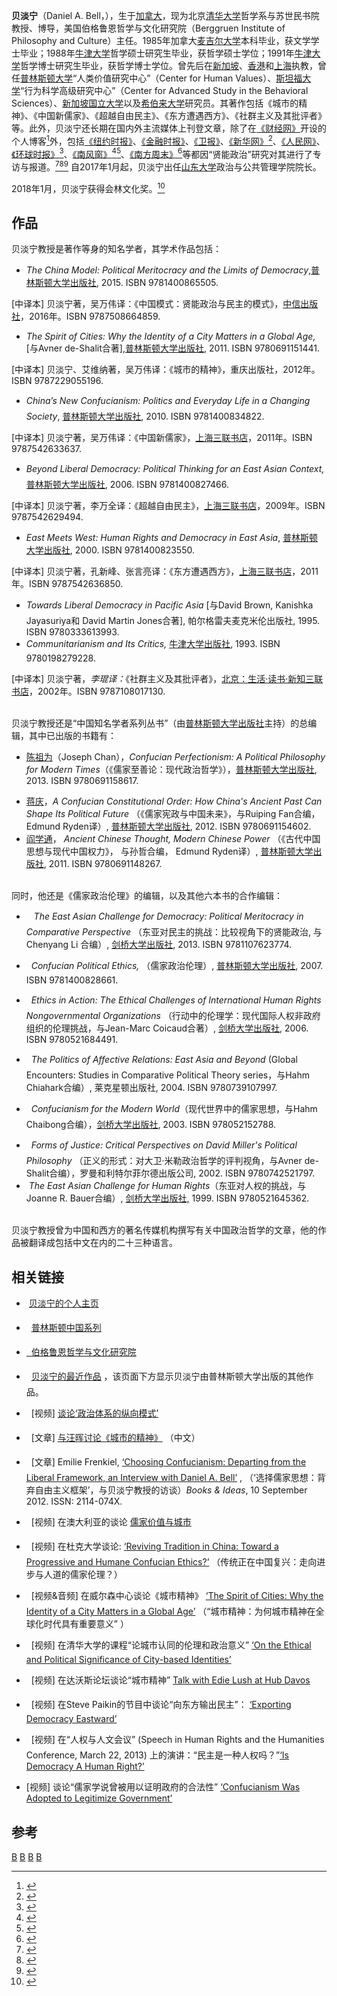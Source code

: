 '''贝淡宁'''（Daniel A. Bell，{{Bd|1964年}}），生于[[加拿大|加拿大]]，现为北京[[清华大学|清华大学]]哲学系与苏世民书院教授、博导，美国伯格鲁恩哲学与文化研究院（Berggruen Institute of Philosophy and Culture）主任。1985年加拿大[[麦吉尔大学|麦吉尔大学]]本科毕业，获文学学士毕业；1988年[[牛津大学|牛津大学]]哲学硕士研究生毕业，获哲学硕士学位；1991年[[牛津大学|牛津大学]]哲学博士研究生毕业，获哲学博士学位。曾先后在[[新加坡|新加坡]]、[[香港|香港]]和[[上海市|上海]]执教，曾任[[普林斯顿大学|普林斯顿大学]]“人类价值研究中心”（Center for Human Values）、[[史丹佛大學|斯坦福大学]]“行为科学高级研究中心”（Center for Advanced Study in the Behavioral Sciences）、[[新加坡国立大学|新加坡国立大学]]以及[[耶路撒冷希伯來大學|希伯来大学]]研究员。其著作包括《城市的精神》、《中国新儒家》、《超越自由民主》、《东方遭遇西方》、《社群主义及其批评者》等。此外，贝淡宁还长期在国内外主流媒体上刊登文章，除了在[[财经_(杂志)|《财经网》]]开设的个人博客<ref>{{Cite web|url=http://blog.caijing.com.cn/DanielABell/|title=贝淡宁的个人空间——财经网名家博客|accessdate=|author=|date=|publisher=|archive-date=2015-03-29|archive-url=https://web.archive.org/web/20150329021422/http://blog.caijing.com.cn/DanielABell|dead-url=yes}}</ref>外，包括[[纽约时报|《纽约时报》]]、[[金融時報|《金融时报》]]、[[衛報|《卫报》]]、[[新华网|《新华网》]]<ref>{{Cite web|url=http://news.xinhuanet.com/politics/2014-02/26/c_126192629.htm|title=从贤能政治看中国政治话语表达|accessdate=2014-02-26|author=|date=|publisher=|archive-date=2014-07-02|archive-url=https://web.archive.org/web/20140702194101/http://news.xinhuanet.com/politics/2014-02/26/c_126192629.htm|dead-url=no}}</ref>、[[人民网|《人民网》]]、[[环球时报|《环球时报》]]<ref>{{Cite web|url=http://opinion.huanqiu.com/opinion_china/2013-01/3592576.html|title=贝淡宁：当代贤能政治是中国的大进步|accessdate=2013-01-29|author=|date=|publisher=|archive-date=2019-06-17|archive-url=https://web.archive.org/web/20190617022920/http://opinion.huanqiu.com/opinion_china/2013-01/3592576.html|dead-url=no}}</ref>、[[南风窗|《南风窗》]]<ref>{{Cite web|url=http://www.nfcmag.com/article/4349.html|title=贝淡宁、李晨阳：另一种精英治国|accessdate=2013-10-23|author=|date=|publisher=|archive-date=2020-09-30|archive-url=https://web.archive.org/web/20200930184435/https://www.nfcmag.com/article/4349.html|dead-url=no}}</ref><ref>{{Cite web|url=http://www.nfcmag.com/article/3267.html|title=贝淡宁：中国应该追求更好的制度|accessdate=2011-12-07|author=|date=|publisher=|archive-date=2020-09-30|archive-url=https://web.archive.org/web/20200930182143/https://www.nfcmag.com/article/3267.html|dead-url=no}}</ref>、[[南方周末|《南方周末》]]<ref>{{Cite web|url=http://www.infzm.com/content/85270|title=洋教授贝淡宁的中国观 “需要民主，也需要‘贤能政治’”|accessdate=2013-01-19|author=|date=|publisher=|archive-date=2019-04-05|archive-url=https://web.archive.org/web/20190405113704/http://www.infzm.com/content/85270|dead-url=no}}</ref>等都因“贤能政治”研究对其进行了专访与报道。<ref>{{Cite web|url=http://www.aisixiang.com/thinktank/beidanning.html|title=爱思想网-学术-专栏作者-贝淡宁|accessdate=|author=|date=|publisher=|archive-date=2020-08-14|archive-url=https://web.archive.org/web/20200814103757/http://www.aisixiang.com/thinktank/beidanning.html|dead-url=no}}</ref><ref>{{Cite web|url=http://www.rujiazg.com/category/author/93/|title=儒家网--贝淡宁文集|accessdate=|author=|date=|publisher=|archive-date=2017-03-14|archive-url=https://web.archive.org/web/20170314195609/http://www.rujiazg.com/category/author/93/|dead-url=no}}</ref><ref>{{Cite web|url=http://www.cssm.org.cn/search.php?keyWords=%B1%B4%B5%AD%C4%FE&searchfield=author&x=26&y=16|title=中国战略与管理研究会--贝淡宁|accessdate=|author=|date=|publisher=}}</ref> 自2017年1月起，贝淡宁出任[[山东大学青岛校区|山东大学]]政治与公共管理学院院长。

2018年1月，贝淡宁获得会林文化奖。<ref>{{cite news |author1=马海燕 |title=中加学者共获第四届“会林文化奖” |url=http://www.chinanews.com/gn/2018/01-19/8428866.shtml |accessdate=2018-01-19 |agency=中国新闻社 |archive-date=2018-12-21 |archive-url=https://web.archive.org/web/20181221182532/http://www.chinanews.com/gn/2018/01-19/8428866.shtml |dead-url=no }}</ref>

== 作品 ==
贝淡宁教授是著作等身的知名学者，其学术作品包括：<br />

* ''The China Model: Political Meritocracy and the Limits of Democracy'',[[普林斯頓大學出版社|普林斯顿大学出版社]], 2015. ISBN 9781400865505.                                                              
[中译本] 贝淡宁著，吴万伟译：《中国模式：贤能政治与民主的模式》，[[中信出版集团|中信出版社]]，2016年。ISBN 9787508664859.
* ''The Spirit of Cities: Why the Identity of a City Matters in a Global Age,'' [与Avner de-Shalit合著],[[普林斯頓大學出版社|普林斯顿大学出版社]], 2011. ISBN 9780691151441.                   
[中译本] 贝淡宁、艾维纳著，吴万伟译：《城市的精神》，重庆出版社，2012年。ISBN 9787229055196.
* ''China’s New Confucianism: Politics and Everyday Life in a Changing Society'', [[普林斯頓大學出版社|普林斯顿大学出版社]], 2010. ISBN 9781400834822.                                                  
[中译本] 贝淡宁著，吴万伟译：《中国新儒家》，[[上海三联书店|上海三联书店]]，2011年。ISBN 9787542633637.
* ''Beyond Liberal Democracy: Political Thinking for an East Asian Context,'' [[普林斯頓大學出版社|普林斯顿大学出版社]], 2006. ISBN 9781400827466.                                                         
[中译本] 贝淡宁著，李万全译：《超越自由民主》，[[上海三联书店|上海三联书店]]，2009年。ISBN 9787542629494.
* ''East Meets West: Human Rights and Democracy in East Asia'', [[普林斯頓大學出版社|普林斯顿大学出版社]], 2000. ISBN 9781400823550.                                                                               
[中译本] 贝淡宁著，孔新峰、张言亮译：《东方遭遇西方》，[[上海三联书店|上海三联书店]]，2011年。ISBN 9787542636850.
* ''Towards Liberal Democracy in Pacific Asia'' [与David Brown, Kanishka Jayasuriya和 David Martin Jones合著], 帕尔格雷夫麦克米伦出版社, 1995. ISBN 9780333613993.  
* ''Communitarianism and Its Critics,'' [[牛津大學出版社|牛津大学出版社]], 1993. ISBN 9780198279228.                                                                                                                                    
[中译本] 贝淡宁著，''李琨译：''《社群主义及其批评者》，[[生活·读书·新知三联书店|北京：生活·读书·新知三联书店]]，2002年。ISBN 9787108017130.

<br />
贝淡宁教授还是“中国知名学者系列丛书”（由[[普林斯頓大學出版社|普林斯顿大学出版社]]主持）的总编辑，其中已出版的书籍有：
* [[陳祖為|陈祖为]]（Joseph Chan），''Confucian Perfectionism: A Political Philosophy for Modern Times''（《儒家至善论：现代政治哲学》），[[普林斯頓大學出版社|普林斯顿大学出版社]], 2013. ISBN 9780691158617.

* [[蔣慶|蒋庆]]，''A Confucian Constitutional Order: How China's Ancient Past Can Shape Its Political Future'' （《儒家宪政与中国未来》，与Ruiping Fan合编，Edmund Ryden译）, [[普林斯頓大學出版社|普林斯顿大学出版社]], 2012. ISBN 9780691154602.
* [[阎学通|阎学通]]， ''Ancient Chinese Thought, Modern Chinese Power'' （《古代中国思想与现代中国权力》， 与孙哲合编， Edmund Ryden译）, [[普林斯頓大學出版社|普林斯顿大学出版社]], 2011. ISBN 9780691148267.   

<br />
同时，他还是《儒家政治伦理》的编辑，以及其他六本书的合作编辑：
*    ''The East Asian Challenge for Democracy: Political Meritocracy in Comparative Perspective'' （东亚对民主的挑战：比较视角下的贤能政治, 与Chenyang Li 合编）, [[劍橋大學出版社|剑桥大学出版社]], 2013. ISBN 9781107623774. 

* ''  Confucian Political Ethics,'' （儒家政治伦理）, [[普林斯頓大學出版社|普林斯顿大学出版社]], 2007. ISBN 9781400828661. 

*   ''Ethics in Action: The Ethical Challenges of International Human Rights Nongovernmental Organizations'' （行动中的伦理学：现代国际人权非政府组织的伦理挑战，与Jean-Marc Coicaud合著）, [[劍橋大學出版社|剑桥大学出版社]], 2006. ISBN 9780521684491. 

*   ''The Politics of Affective Relations: East Asia and Beyond'' (Global Encounters: Studies in Comparative Political Theory series，与Hahm Chiahark合编）, 莱克星顿出版社, 2004. ISBN 9780739107997. 

* ''  Confucianism for the Modern World''（现代世界中的儒家思想，与Hahm Chaibong合编），[[劍橋大學出版社|剑桥大学出版社]], 2003. ISBN 978052152788. 

* ''  Forms of Justice: Critical Perspectives on David Miller's Political Philosophy'' （正义的形式：对大卫·米勒政治哲学的评判视角，与Avner de-Shalit合编），罗曼和利特尔菲尔德出版公司, 2002. ISBN 9780742521797. 
*  ''The East Asian Challenge for Human Rights''（东亚对人权的挑战，与Joanne R. Bauer合编）, [[劍橋大學出版社|剑桥大学出版社,]] 1999. ISBN 9780521645362.

<br />
贝淡宁教授曾为中国和西方的著名传媒机构撰写有关中国政治哲学的文章，他的作品被翻译成包括中文在内的二十三种语言。

== 相关链接 ==
*   [http://danielabell.com/ 贝淡宁的个人主页]{{Wayback|url=http://danielabell.com/ |date=20100311223717 }}

*   [http://press.princeton.edu/catalogs/series/title/the-princeton-china-series.html 普林斯顿中国系列] {{Wayback|url=http://press.princeton.edu/catalogs/series/title/the-princeton-china-series.html |date=20170923060501 }}

* [https://web.archive.org/web/20150427043431/http://philosophyandculture.com/   伯格鲁恩哲学与文化研究院]

*   [http://press.princeton.edu/titles/10418.html 贝淡宁的最近作品] {{Wayback|url=http://press.princeton.edu/titles/10418.html |date=20190908181112 }}，该页面下方显示贝淡宁由普林斯顿大学出版的其他作品。

*   [视频] [http://www.ideacityonline.com/video/daniel-bell-vertical-model-political-system/ 谈论‘政治体系的纵向模式’] {{Wayback|url=http://www.ideacityonline.com/video/daniel-bell-vertical-model-political-system/ |date=20150924032744 }} 

*   [文章] [http://book.ifeng.com/dushuhui/special/salon132/ 与汪晖讨论《城市的精神》]{{Wayback|url=http://book.ifeng.com/dushuhui/special/salon132/ |date=20150421223804 }} （中文）

*   [文章] Emilie Frenkiel, [http://www.booksandideas.net/Choosing-Confucianism-Departing.html ‘Choosing Confucianism: Departing from the Liberal Framework, an Interview with Daniel A. Bell’] {{Wayback|url=http://www.booksandideas.net/Choosing-Confucianism-Departing.html |date=20200922012626 }}, （‘选择儒家思想：背弃自由主义框架’，与贝淡宁教授的访谈）''Books & Ideas'', 10 September 2012. ISSN: 2114-074X.

*   [视频] 在澳大利亚的谈论 [https://web.archive.org/web/20160915162106/https://vimeo.com/30515164 儒家价值与城市] 

*   [视频] 在杜克大学谈论: [https://www.youtube.com/watch?v=q2nJzCtAiPA ‘Reviving Tradition in China: Toward a Progressive and Humane Confucian Ethics?’] {{Wayback|url=https://www.youtube.com/watch?v=q2nJzCtAiPA |date=20190814113631 }} （传统正在中国复兴：走向进步与人道的儒家伦理？）

*   [视频&音频] 在威尔森中心谈论《城市精神》 [http://www.wilsoncenter.org/event/the-spirit-cities-why-the-identity-city-matters-global-age ‘The Spirit of Cities: Why the Identity of a City Matters in a Global Age’] {{Wayback|url=http://www.wilsoncenter.org/event/the-spirit-cities-why-the-identity-city-matters-global-age |date=20210215012519 }} （“城市精神：为何城市精神在全球化时代具有重要意义” ）

*   [视频] 在清华大学的课程“论城市认同的伦理和政治意义” [https://vimeo.com/97911341 ‘On the Ethical and Political Significance of City-based Identities’] {{Wayback|url=https://vimeo.com/97911341 |date=20160915164950 }} 

*   [视频] 在达沃斯论坛谈论“城市精神” [https://www.youtube.com/watch?v=M9G9O-zDWhY Talk with Edie Lush at Hub Davos]

*   [视频] 在Steve Paikin的节目中谈论“向东方输出民主”： [https://www.youtube.com/watch?v=IESxyaQqrdA ‘Exporting Democracy Eastward’] {{Wayback|url=https://www.youtube.com/watch?v=IESxyaQqrdA |date=20160307215959 }} 

*   [视频] 在“人权与人文会议” (Speech in Human Rights and the Humanities Conference, March 22, 2013) 上的演讲：“民主是一种人权吗？”[https://www.youtube.com/watch?v=FiwMLZfXoho ‘Is Democracy A Human Right?’] {{Wayback|url=https://www.youtube.com/watch?v=FiwMLZfXoho |date=20160307224350 }}

*   [视频] 谈论“儒家学说曾被用以证明政府的合法性” [http://chinaboom.asiasociety.org/bio/detail/183 ‘Confucianism Was Adopted to Legitimize Government’]{{Wayback|url=http://chinaboom.asiasociety.org/bio/detail/183 |date=20150722120722 }}

== 参考 ==
<references />
{{Authority control}}
[[Category:麥吉爾大學校友|B]]
[[Category:牛津大學校友|B]]
[[Category:清華大學教授|B]]
[[Category:加拿大政治學家|B]]